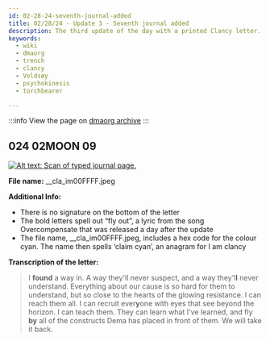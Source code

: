 ```yaml
---
id: 02-28-24-seventh-journal-added
title: 02/28/24 - Update 3 - Seventh journal added
description: The third update of the day with a printed Clancy letter.
keywords:
  - wiki
  - dmaorg
  - trench
  - clancy
  - Voldsøy
  - psychokinesis
  - torchbearer

---
```


:::info
View the page on [dmaorg archive](https://www.dmaorg.site/?/found/15398642_14/clancy.html)
:::

## 024 02MOON 09

[![Alt text: Scan of typed journal page.](./assets/__cla_im00FFFF.jpeg)](./assets/__cla_im00FFFF.jpeg)


**File name:**  __cla_im00FFFF.jpeg

**Additional Info:**
- There is no signature on the bottom of the letter
- The bold letters spell out “fly out”, a lyric from the song Overcompensate that was released a day after the update
- The file name, __cla_im00FFFF.jpeg, includes a hex code for the colour cyan. The name then spells ‘claim cyan’, an anagram for I am clancy


**Transcription of the letter:**

> I <b>found</b> a way in. A way they'll never suspect, and a way they'l<b>l</b> never understand. Everything about our cause is so hard for them to understand, but so close to the hearts of the glowing resistance. I can reach them all. I can recruit ever<b>y</b>one with eyes that see beyond the horizon. I can teach them. They can learn what I've learned, and fly <b>by</b> all of the constructs Dema has placed in front of them. We will take it back.
